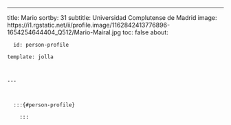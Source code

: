 ---
title: Mario
sortby: 31
subtitle: Universidad Complutense de Madrid
image: https://i1.rgstatic.net/ii/profile.image/1162842413776896-1654254644404_Q512/Mario-Mairal.jpg
toc: false
about:

      id: person-profile

    template: jolla

    

    ---

      

      :::{#person-profile}

        :::

